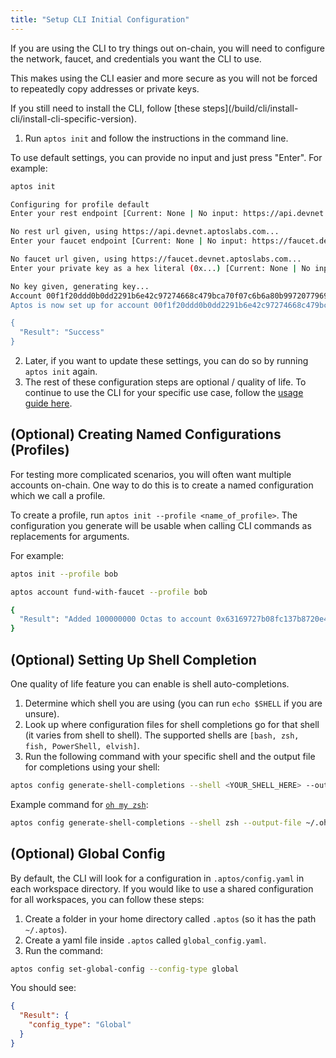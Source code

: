 ```yaml
---
title: "Setup CLI Initial Configuration"
---
```









If you are using the CLI to try things out on-chain, you will need to configure the network, faucet, and credentials you want the CLI to use.

This makes using the CLI easier and more secure as you will not be forced to repeatedly copy addresses or private keys.

<Aside type="caution">
  If you still need to install the CLI, follow [these steps](/build/cli/install-cli/install-cli-specific-version).
</Aside>

1. Run `aptos init` and follow the instructions in the command line.

<Aside type="note" emoji="ℹ️">
  To use default settings, you can provide no input and just press &quot;Enter&quot;. For example:
</Aside>

```bash filename="Terminal"
aptos init
```

```bash filename="Output"
Configuring for profile default
Enter your rest endpoint [Current: None | No input: https://api.devnet.aptoslabs.com]

No rest url given, using https://api.devnet.aptoslabs.com...
Enter your faucet endpoint [Current: None | No input: https://faucet.devnet.aptoslabs.com]

No faucet url given, using https://faucet.devnet.aptoslabs.com...
Enter your private key as a hex literal (0x...) [Current: None | No input: Generate new key (or keep one if present)]

No key given, generating key...
Account 00f1f20ddd0b0dd2291b6e42c97274668c479bca70f07c6b6a80b99720779696 doesn't exist, creating it and funding it with 10000 coins
Aptos is now set up for account 00f1f20ddd0b0dd2291b6e42c97274668c479bca70f07c6b6a80b99720779696!  Run `aptos help` for more information about commands

{
  "Result": "Success"
}
```

2. Later, if you want to update these settings, you can do so by running `aptos init` again.
3. The rest of these configuration steps are optional / quality of life. To continue to use the CLI for your specific use case, follow the [usage guide here](/build/cli.mdx#%EF%B8%8F-using-the-aptos-cli).

## (Optional) Creating Named Configurations (Profiles)

For testing more complicated scenarios, you will often want multiple accounts on-chain. One way to do this is to create a named configuration which we call a profile.

To create a profile, run `aptos init --profile <name_of_profile>`. The configuration you generate will be usable when calling CLI commands as replacements for arguments.

For example:

```bash filename="Terminal"
aptos init --profile bob
```

```bash filename="Terminal"
aptos account fund-with-faucet --profile bob
```

```bash filename="Output"
{
  "Result": "Added 100000000 Octas to account 0x63169727b08fc137b8720e451f7a90584ccce04c301e151daeadc7b8191fdfad"
}
```

## (Optional) Setting Up Shell Completion

One quality of life feature you can enable is shell auto-completions.

1. Determine which shell you are using (you can run `echo $SHELL` if you are unsure).
2. Look up where configuration files for shell completions go for that shell (it varies from shell to shell). The supported shells are `[bash, zsh, fish, PowerShell, elvish]`.
3. Run the following command with your specific shell and the output file for completions using your shell:

```bash filename="Terminal"
aptos config generate-shell-completions --shell <YOUR_SHELL_HERE> --output-file <OUTPUT_DESTINATION_FOR_YOUR_SHELL>
```

Example command for [`oh my zsh`](https://ohmyz.sh/):

```bash filename="Terminal"
aptos config generate-shell-completions --shell zsh --output-file ~/.oh-my-zsh/completions/_aptos
```

## (Optional) Global Config

By default, the CLI will look for a configuration in `.aptos/config.yaml` in each workspace directory. If you would like to use a shared configuration for all workspaces, you can follow these steps:

1. Create a folder in your home directory called `.aptos` (so it has the path `~/.aptos`).
2. Create a yaml file inside `.aptos` called `global_config.yaml`.
3. Run the command:

```bash filename="Terminal"
aptos config set-global-config --config-type global
```

You should see:

```json
{
  "Result": {
    "config_type": "Global"
  }
}
```

